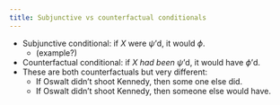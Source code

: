 ```yaml
---
title: Subjunctive vs counterfactual conditionals
---
```



- Subjunctive conditional: if $X$ were $\psi$'d, it would $\phi$.
    - (example?)
- Counterfactual conditional: if $X$ *had been* $\psi$'d, it would have $\phi$'d.
- These are both counterfactuals but very different:
    - If Oswalt didn't shoot Kennedy, then some one else did.
    - If Oswalt didn't shoot Kennedy, then someone else would have.

